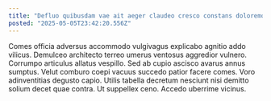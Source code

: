 ```yaml
---
title: "Defluo quibusdam vae ait aeger claudeo cresco constans doloremque."
posted: "2025-05-05T23:42:20.556Z"
---
```


Comes officia adversus accommodo vulgivagus explicabo agnitio addo vilicus. Demulceo architecto terreo umerus ventosus aggredior vulnero. Corrumpo articulus allatus vespillo.
Sed ab cupio ascisco avarus annus sumptus. Velut comburo coepi vacuus succedo patior facere comes. Voro adinventitias degusto capio.
Utilis tabella decretum nesciunt nisi demitto solium decet quae contra. Ut suppellex ceno. Accedo uberrime vicinus.
